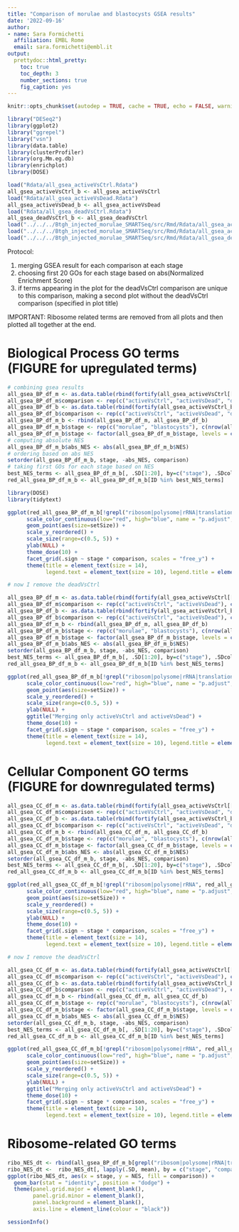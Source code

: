 ```yaml
---
title: "Comparison of morulae and blastocysts GSEA results"
date: '2022-09-16'
author: 
- name: Sara Formichetti
  affiliation: EMBL Rome
  email: sara.formichetti@embl.it
output:
  prettydoc::html_pretty:
    toc: true
    toc_depth: 3
    number_sections: true
    fig_caption: yes
---
```


```r

knitr::opts_chunk$set(autodep = TRUE, cache = TRUE, echo = FALSE, warning = FALSE, message = FALSE, results = 'hide', fig.width=12, fig.height=8)

```

```r

library("DESeq2")
library(ggplot2)
library("ggrepel")
library("vsn")
library(data.table)
library(clusterProfiler)
library(org.Mm.eg.db)
library(enrichplot)
library(DOSE)

```

```r

load("Rdata/all_gsea_activeVsCtrl.Rdata")
all_gsea_activeVsCtrl_b <- all_gsea_activeVsCtrl
load("Rdata/all_gsea_activeVsDead.Rdata")
all_gsea_activeVsDead_b <- all_gsea_activeVsDead
load("Rdata/all_gsea_deadVsCtrl.Rdata")
all_gsea_deadVsCtrl_b <- all_gsea_deadVsCtrl
load("../../../Btgh_injected_morulae_SMARTSeq/src/Rmd/Rdata/all_gsea_activeVsCtrl.Rdata")
load("../../../Btgh_injected_morulae_SMARTSeq/src/Rmd/Rdata/all_gsea_activeVsDead.Rdata")
load("../../../Btgh_injected_morulae_SMARTSeq/src/Rmd/Rdata/all_gsea_deadVsCtrl.Rdata")

```

Protocol:

1. merging GSEA result for each comparison at each stage
2. choosing first 20 GOs for each stage based on abs(Normalized Enrichment Score)
3. if terms appearing in the plot for the deadVsCtrl comparison are unique to this comparison, making a second plot without the deadVsCtrl comparison (specified in plot title)

<n>

IMPORTANT: Ribosome related terms are removed from all plots and then plotted all together at the end.

# Biological Process GO terms (FIGURE for upregulated terms)

```r

# combining gsea results
all_gsea_BP_df_m <- as.data.table(rbind(fortify(all_gsea_activeVsCtrl[[1]], showCategory = nrow(all_gsea_activeVsCtrl[[1]]@result)), fortify(all_gsea_activeVsDead[[1]], showCategory = nrow(all_gsea_activeVsDead[[1]]@result)), fortify(all_gsea_deadVsCtrl[[1]], showCategory = nrow(all_gsea_deadVsCtrl[[1]]@result))))
all_gsea_BP_df_m$comparison <- rep(c("activeVsCtrl", "activeVsDead", "deadVsCtrl"), c(nrow(all_gsea_activeVsCtrl[[1]]@result), nrow(all_gsea_activeVsDead[[1]]@result), nrow(all_gsea_deadVsCtrl[[1]]@result)))
all_gsea_BP_df_b <- as.data.table(rbind(fortify(all_gsea_activeVsCtrl_b[[1]], showCategory = nrow(all_gsea_activeVsCtrl_b[[1]]@result)), fortify(all_gsea_activeVsDead_b[[1]], showCategory = nrow(all_gsea_activeVsDead_b[[1]]@result)), fortify(all_gsea_deadVsCtrl_b[[1]], showCategory = nrow(all_gsea_deadVsCtrl_b[[1]]@result))))
all_gsea_BP_df_b$comparison <- rep(c("activeVsCtrl", "activeVsDead", "deadVsCtrl"), c(nrow(all_gsea_activeVsCtrl_b[[1]]@result), nrow(all_gsea_activeVsDead_b[[1]]@result), nrow(all_gsea_deadVsCtrl_b[[1]]@result)))
all_gsea_BP_df_m_b <- rbind(all_gsea_BP_df_m, all_gsea_BP_df_b)
all_gsea_BP_df_m_b$stage <- rep(c("morulae", "blastocysts"), c(nrow(all_gsea_BP_df_m), nrow(all_gsea_BP_df_b)))
all_gsea_BP_df_m_b$stage <- factor(all_gsea_BP_df_m_b$stage, levels = c("morulae", "blastocysts"))
# computing absolute NES
all_gsea_BP_df_m_b$abs_NES <- abs(all_gsea_BP_df_m_b$NES)
# ordering based on abs NES
setorder(all_gsea_BP_df_m_b, stage, -abs_NES, comparison)
# taking first GOs for each stage based on NES
best_NES_terms <- all_gsea_BP_df_m_b[, .SD[1:20], by=c("stage"), .SDcols = "ID"]$ID
red_all_gsea_BP_df_m_b <- all_gsea_BP_df_m_b[ID %in% best_NES_terms]

library(DOSE)
library(tidytext)

ggplot(red_all_gsea_BP_df_m_b[!grepl("ribosom|polysome|rRNA|translation", red_all_gsea_BP_df_m_b$Description)], aes(x = GeneRatio, y = reorder_within(Description, GeneRatio, .sign), color = p.adjust)) +
      scale_color_continuous(low="red", high="blue", name = "p.adjust", guide = guide_colorbar(reverse=TRUE)) +
      geom_point(aes(size=setSize)) +
      scale_y_reordered() +
      scale_size(range=c(0.5, 5)) +
      ylab(NULL) +
      theme_dose(10) +
      facet_grid(.sign ~ stage * comparison, scales = "free_y") +
      theme(title = element_text(size = 14),
            legend.text = element_text(size = 10), legend.title = element_text(size = 8))

# now I remove the deadVsCtrl

all_gsea_BP_df_m <- as.data.table(rbind(fortify(all_gsea_activeVsCtrl[[1]], showCategory = nrow(all_gsea_activeVsCtrl[[1]]@result)), fortify(all_gsea_activeVsDead[[1]], showCategory = nrow(all_gsea_activeVsDead[[1]]@result))))
all_gsea_BP_df_m$comparison <- rep(c("activeVsCtrl", "activeVsDead"), c(nrow(all_gsea_activeVsCtrl[[1]]@result), nrow(all_gsea_activeVsDead[[1]]@result)))
all_gsea_BP_df_b <- as.data.table(rbind(fortify(all_gsea_activeVsCtrl_b[[1]], showCategory = nrow(all_gsea_activeVsCtrl_b[[1]]@result)), fortify(all_gsea_activeVsDead_b[[1]], showCategory = nrow(all_gsea_activeVsDead_b[[1]]@result))))
all_gsea_BP_df_b$comparison <- rep(c("activeVsCtrl", "activeVsDead"), c(nrow(all_gsea_activeVsCtrl_b[[1]]@result), nrow(all_gsea_activeVsDead_b[[1]]@result)))
all_gsea_BP_df_m_b <- rbind(all_gsea_BP_df_m, all_gsea_BP_df_b)
all_gsea_BP_df_m_b$stage <- rep(c("morulae", "blastocysts"), c(nrow(all_gsea_BP_df_m), nrow(all_gsea_BP_df_b)))
all_gsea_BP_df_m_b$stage <- factor(all_gsea_BP_df_m_b$stage, levels = c("morulae", "blastocysts"))
all_gsea_BP_df_m_b$abs_NES <- abs(all_gsea_BP_df_m_b$NES) 
setorder(all_gsea_BP_df_m_b, stage, -abs_NES, comparison)
best_NES_terms <- all_gsea_BP_df_m_b[, .SD[1:20], by=c("stage"), .SDcols = "ID"]$ID
red_all_gsea_BP_df_m_b <- all_gsea_BP_df_m_b[ID %in% best_NES_terms]

ggplot(red_all_gsea_BP_df_m_b[!grepl("ribosom|polysome|rRNA|translation|process", red_all_gsea_BP_df_m_b$Description)], aes(x = GeneRatio, y = reorder_within(Description, GeneRatio, .sign), color = p.adjust)) +
      scale_color_continuous(low="red", high="blue", name = "p.adjust", guide = guide_colorbar(reverse=TRUE)) +
      geom_point(aes(size=setSize)) +
      scale_y_reordered() +
      scale_size(range=c(0.5, 5)) +
      ylab(NULL) +
      ggtitle("Merging only activeVsCtrl and activeVsDead") +
      theme_dose(10) +
      facet_grid(.sign ~ stage * comparison, scales = "free_y") +
      theme(title = element_text(size = 14),
            legend.text = element_text(size = 10), legend.title = element_text(size = 8))

```

# Cellular Component GO terms (FIGURE for downregulated terms)

```r

all_gsea_CC_df_m <- as.data.table(rbind(fortify(all_gsea_activeVsCtrl[[3]], showCategory = nrow(all_gsea_activeVsCtrl[[3]]@result)), fortify(all_gsea_activeVsDead[[3]], showCategory = nrow(all_gsea_activeVsDead[[3]]@result)), fortify(all_gsea_deadVsCtrl[[3]], showCategory = nrow(all_gsea_deadVsCtrl[[3]]@result))))
all_gsea_CC_df_m$comparison <- rep(c("activeVsCtrl", "activeVsDead", "deadVsCtrl"), c(nrow(all_gsea_activeVsCtrl[[3]]@result), nrow(all_gsea_activeVsDead[[3]]@result), nrow(all_gsea_deadVsCtrl[[3]]@result)))
all_gsea_CC_df_b <- as.data.table(rbind(fortify(all_gsea_activeVsCtrl_b[[3]], showCategory = nrow(all_gsea_activeVsCtrl_b[[3]]@result)), fortify(all_gsea_activeVsDead_b[[3]], showCategory = nrow(all_gsea_activeVsDead_b[[3]]@result)), fortify(all_gsea_deadVsCtrl_b[[3]], showCategory = nrow(all_gsea_deadVsCtrl_b[[3]]@result))))
all_gsea_CC_df_b$comparison <- rep(c("activeVsCtrl", "activeVsDead", "deadVsCtrl"), c(nrow(all_gsea_activeVsCtrl_b[[3]]@result), nrow(all_gsea_activeVsDead_b[[3]]@result), nrow(all_gsea_deadVsCtrl_b[[3]]@result)))
all_gsea_CC_df_m_b <- rbind(all_gsea_CC_df_m, all_gsea_CC_df_b)
all_gsea_CC_df_m_b$stage <- rep(c("morulae", "blastocysts"), c(nrow(all_gsea_CC_df_m), nrow(all_gsea_CC_df_b)))
all_gsea_CC_df_m_b$stage <- factor(all_gsea_CC_df_m_b$stage, levels = c("morulae", "blastocysts"))
all_gsea_CC_df_m_b$abs_NES <- abs(all_gsea_CC_df_m_b$NES) 
setorder(all_gsea_CC_df_m_b, stage, -abs_NES, comparison)
best_NES_terms <- all_gsea_CC_df_m_b[, .SD[1:20], by=c("stage"), .SDcols = "ID"]$ID
red_all_gsea_CC_df_m_b <- all_gsea_CC_df_m_b[ID %in% best_NES_terms]

ggplot(red_all_gsea_CC_df_m_b[!grepl("ribosom|polysome|rRNA", red_all_gsea_CC_df_m_b$Description)], aes(x = GeneRatio, y = reorder_within(Description, GeneRatio, .sign), color = p.adjust)) +
      scale_color_continuous(low="red", high="blue", name = "p.adjust", guide = guide_colorbar(reverse=TRUE)) +
      geom_point(aes(size=setSize)) +
      scale_y_reordered() +
      scale_size(range=c(0.5, 5)) +
      ylab(NULL) +
      theme_dose(10) +
      facet_grid(.sign ~ stage * comparison, scales = "free_y") +
      theme(title = element_text(size = 14),
            legend.text = element_text(size = 10), legend.title = element_text(size = 8))

# now I remove the deadVsCtrl

all_gsea_CC_df_m <- as.data.table(rbind(fortify(all_gsea_activeVsCtrl[[3]], showCategory = nrow(all_gsea_activeVsCtrl[[3]]@result)), fortify(all_gsea_activeVsDead[[3]], showCategory = nrow(all_gsea_activeVsDead[[3]]@result))))
all_gsea_CC_df_m$comparison <- rep(c("activeVsCtrl", "activeVsDead"), c(nrow(all_gsea_activeVsCtrl[[3]]@result), nrow(all_gsea_activeVsDead[[3]]@result)))
all_gsea_CC_df_b <- as.data.table(rbind(fortify(all_gsea_activeVsCtrl_b[[3]], showCategory = nrow(all_gsea_activeVsCtrl_b[[3]]@result)), fortify(all_gsea_activeVsDead_b[[3]], showCategory = nrow(all_gsea_activeVsDead_b[[3]]@result))))
all_gsea_CC_df_b$comparison <- rep(c("activeVsCtrl", "activeVsDead"), c(nrow(all_gsea_activeVsCtrl_b[[3]]@result), nrow(all_gsea_activeVsDead_b[[3]]@result)))
all_gsea_CC_df_m_b <- rbind(all_gsea_CC_df_m, all_gsea_CC_df_b)
all_gsea_CC_df_m_b$stage <- rep(c("morulae", "blastocysts"), c(nrow(all_gsea_CC_df_m), nrow(all_gsea_CC_df_b)))
all_gsea_CC_df_m_b$stage <- factor(all_gsea_CC_df_m_b$stage, levels = c("morulae", "blastocysts"))
all_gsea_CC_df_m_b$abs_NES <- abs(all_gsea_CC_df_m_b$NES) 
setorder(all_gsea_CC_df_m_b, stage, -abs_NES, comparison)
best_NES_terms <- all_gsea_CC_df_m_b[, .SD[1:20], by=c("stage"), .SDcols = "ID"]$ID
red_all_gsea_CC_df_m_b <- all_gsea_CC_df_m_b[ID %in% best_NES_terms]

ggplot(red_all_gsea_CC_df_m_b[!grepl("ribosom|polysome|rRNA", red_all_gsea_CC_df_m_b$Description)], aes(x = GeneRatio, y = reorder_within(Description, GeneRatio, .sign), color = p.adjust)) +
      scale_color_continuous(low="red", high="blue", name = "p.adjust", guide = guide_colorbar(reverse=TRUE)) +
      geom_point(aes(size=setSize)) +
      scale_y_reordered() +
      scale_size(range=c(0.5, 5)) +
      ylab(NULL) +
      ggtitle("Merging only activeVsCtrl and activeVsDead") +
      theme_dose(10) +
      facet_grid(.sign ~ stage * comparison, scales = "free_y") +
      theme(title = element_text(size = 14),
            legend.text = element_text(size = 10), legend.title = element_text(size = 8))

```

# Ribosome-related GO terms

```r

ribo_NES_dt <- rbind(all_gsea_BP_df_m_b[grepl("ribosom|polysome|rRNA|translation", all_gsea_BP_df_m_b$Description)], all_gsea_CC_df_m_b[grepl("ribosom|polysome|rRNA|translation", all_gsea_CC_df_m_b$Description)])
ribo_NES_dt <-  ribo_NES_dt[, lapply(.SD, mean), by = c("stage", "comparison"), .SDcols = "NES"]
ggplot(ribo_NES_dt, aes(x = stage, y = NES, fill = comparison)) +
  geom_bar(stat = "identity", position = "dodge") +
  theme(panel.grid.major = element_blank(),
        panel.grid.minor = element_blank(),
        panel.background = element_blank(),
        axis.line = element_line(colour = "black"))

```

```r

sessionInfo()

```